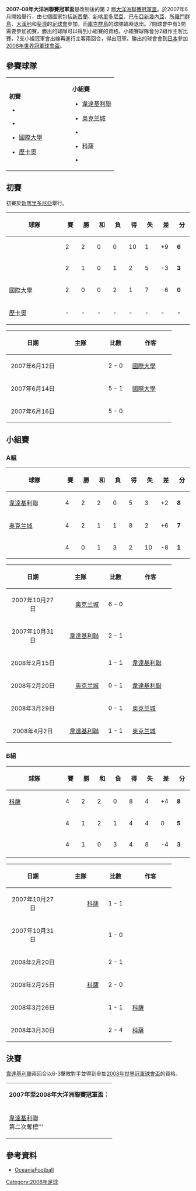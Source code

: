 {{國際足球賽事
| year = 2007年
<!-- 注释：| image = Oleague.jpg -->
| size = 175px
| dates = 2007年6月12日－2007年5月4日
| num_teams = 9
| confederations = [[大洋洲足球協會|OFC]]
| champion_other = {{flagicon|NZL}} [[韋達基利聯|韋達基利聯]]
| count = 2
| second_other = {{flagicon|SOL}} [[科薩足球會|科薩]]
| matches = 17
| goals = 53
| attendance = 
| top_scorer = {{flagicon|NZL}} 阿倫·皮雅斯<small> 5 球</small>
}}

'''2007–08年大洋洲聯賽冠軍盃'''是改制後的第 2 屆[[大洋洲聯賽冠軍盃|大洋洲聯賽冠軍盃]]。於2007年6月開始舉行，由七個國家包括[[新西蘭|新西蘭]]、[[新喀里多尼亞|新喀里多尼亞]]、[[巴布亞新幾內亞|巴布亞新幾內亞]]、[[所羅門群島|所羅門群島]]、[[大溪地|大溪地]]和[[斐濟|斐濟]]的[[足球會|足球會]]參加，而[[庫克群島|庫克群島]]的球隊臨時退出。7間球會中有3間需要參加初賽，勝出的球隊可以得到小組賽的資格。小組賽球隊會分2組作主客比賽，2支小組冠軍會出線再進行主客兩回合，得出冠軍。勝出的球會會到[[日本|日本]]參加[[2008年世界冠軍球會盃|2008年世界冠軍球會盃]]。

== 參賽球隊 ==
{|
|valign="top"|
'''初賽'''
* {{flagicon|VAN}} {{link-en|塔菲阿|Tafea FC}}
* {{flagicon|NCL}} {{link-en|JS巴高|JS Baco}}
* {{flagicon|PNG}} [[國際大學|國際大學]]
* {{flagicon|COK}} [[歷卡奧|歷卡奧]]
|width="50"| 
|valign="top"|
'''小組賽'''
* {{flagicon|NZL}} [[韋達基利聯|韋達基利聯]]
* {{flagicon|NZL}} [[奥克兰城足球俱乐部|奥克兰城]]
* {{flagicon|FIJ}} {{link-en|芭亞|Ba F.C.}}
* {{flagicon|SOL}} [[科薩足球會|科薩]]
* {{flagicon|TAH}} {{link-en|曼奴尤拉|AS Manu-Ura}}
|}

== 初賽 ==
初賽於[[新喀里多尼亞|新喀里多尼亞]]舉行。
{| class="wikitable" style="text-align: center;"
|-
!width="165"|球隊
!width="30"|賽
!width="30"|勝
!width="30"|和
!width="30"|負
!width="30"|得
!width="30"|失
!width="30"|差
!width="30"|分
|-bgcolor=CCFFCC
|style="text-align:left;"|{{flagicon|VAN}} '''{{link-en|塔菲阿|Tafea FC}}'''
|2||2||0||0||10||1||+9||'''6'''
|-bgcolor="pink"
|style="text-align:left;"|{{flagicon|NCL}} {{link-en|JS巴高|JS Baco}}
|2||1||0||1||2||5||-3||'''3'''
|-bgcolor="pink"
|style="text-align:left;"|{{flagicon|PNG}} [[國際大學|國際大學]]
|2||0||0||2||1||7||-6||'''0'''
|-bgcolor="pink"
|style="text-align:left;"|{{flagicon|COK}} [[歷卡奧|歷卡奧]]
| -||-||-||-||-||-||-||'''-'''
|}

{|
! width="130" | 日期 || width="100" | 主隊 || width="60" | 比數 || width="100" | 作客
|-----
|style="text-align: center"| 2007年6月12日
|style="text-align: right" | {{link-en|JS巴高|JS Baco}}
|style="text-align: center"|  2 - 0
| [[國際大學|國際大學]]
|----- bgcolor="#eeeeee"
|style="text-align: center"| 2007年6月14日
|style="text-align: right" | {{link-en|塔菲亞|Tafea FC}}
|style="text-align: center"| 5 - 1
| [[國際大學|國際大學]]
|-----
|style="text-align: center" | 2007年6月16日
|style="text-align: right"  | {{link-en|塔菲亞|Tafea FC}}
|style="text-align: center" | 5 - 0
| {{link-en|JS巴高|JS Baco}}
|}

== 小組賽 ==
=== A組 ===
{| class="wikitable" style="text-align: center;"
|-
!width="165"|球隊
!width="30"|賽
!width="30"|勝
!width="30"|和
!width="30"|負
!width="30"|得
!width="30"|失
!width="30"|差
!width="30"|分
|-bgcolor=CCFFCC
|style="text-align:left;"|{{flagicon|NZL}} [[韋達基利聯|韋達基利聯]]  
|4||2||2||0||5||3||+2||'''8'''
|-bgcolor="pink"
|style="text-align:left;"|{{flagicon|NZL}} [[奥克兰城足球俱乐部|奥克兰城]]
|4||2||1||1||8||2||+6||'''7'''
|-bgcolor="pink"
|style="text-align:left;"|{{flagicon|TAH}} {{link-en|曼奴尤拉|AS Manu-Ura}}
|4||0||1||3||2||10||-8||'''1'''
|}

{|
! width="130" | 日期 || width="100" | 主隊 || width="60" | 比數 || width="100" | 作客
|-----
|style="text-align: center"| 2007年10月27日
|style="text-align: right" | [[奥克兰城足球俱乐部|奥克兰城]]
|style="text-align: center"| 6 - 0
| {{link-en|曼奴尤拉|AS Manu-Ura}}
|----- bgcolor="#eeeeee"
|style="text-align: center"| 2007年10月31日
|style="text-align: right" | [[韋達基利聯|韋達基利聯]]
|style="text-align: center"| 2 - 1
| {{link-en|曼奴尤拉|AS Manu-Ura}}
|-----
|style="text-align: center"| 2008年2月15日
|style="text-align: right" | {{link-en|曼奴尤拉|AS Manu-Ura}}
|style="text-align: center"| 1 - 1
| [[韋達基利聯|韋達基利聯]]
|----- bgcolor="#eeeeee"
|style="text-align: center"| 2008年2月20日
|style="text-align: right" | [[奥克兰城足球俱乐部|奥克兰城]]
|style="text-align: center"| 0 - 1
| [[韋達基利聯|韋達基利聯]]
|-----
|style="text-align: center"| 2008年3月29日
|style="text-align: right" | {{link-en|曼奴尤拉|AS Manu-Ura}}
|style="text-align: center"| 0 - 1
| [[奥克兰城足球俱乐部|奥克兰城]]
|----- bgcolor="#eeeeee"
|style="text-align: center"| 2008年4月2日
|style="text-align: right" | [[韋達基利聯|韋達基利聯]]
|style="text-align: center"| 1 - 1
| [[奥克兰城足球俱乐部|奥克兰城]]
|}

=== B組 ===
{| class="wikitable" style="text-align: center;"
|-
!width="165"|球隊
!width="30"|賽
!width="30"|勝
!width="30"|和
!width="30"|負
!width="30"|得
!width="30"|失
!width="30"|差
!width="30"|分
|-bgcolor=CCFFCC
|style="text-align:left;"|{{flagicon|SOL}} [[科薩足球會|科薩]]
|4||2||2||0||8||4||+4||'''8'''
|-bgcolor="pink"
|style="text-align:left;"|{{flagicon|VAN}} {{link-en|塔菲阿|Tafea FC}}
|4||1||2||1||4||4||0||'''5'''
|-bgcolor="pink"
|style="text-align:left;"|{{flagicon|FIJ}} {{link-en|芭亞|Ba F.C.}}
|4||1||0||3||4||8||-4||'''3'''
|-bgcolor=FFFFFF
|}

{|
! width="130" | 日期 || width="100" | 主隊 || width="60" | 比數 || width="100" | 作客
|-----
|style="text-align: center"| 2007年10月27日
|style="text-align: right" | [[科薩足球會|科薩]]
|style="text-align: center"| 1 - 1
| {{link-en|塔菲阿|Tafea FC}}
|----- bgcolor="#eeeeee"
|style="text-align: center"| 2007年10月31日
|style="text-align: right" | {{link-en|芭亞|Ba F.C.}}
|style="text-align: center"| 1 - 0
| {{link-en|塔菲阿|Tafea FC}}
|-----
|style="text-align: center"| 2008年2月20日
|style="text-align: right" | {{link-en|塔菲阿|Tafea FC}}
|style="text-align: center"| 2 - 1
| {{link-en|芭亞|Ba F.C.}}
|----- bgcolor="#eeeeee"
|style="text-align: center"| 2008年2月25日
|style="text-align: right" | [[科薩足球會|科薩]]
|style="text-align: center"| 2 - 0
| {{link-en|芭亞|Ba F.C.}}
|-----
|style="text-align: center"| 2008年3月26日
|style="text-align: right" | {{link-en|塔菲阿|Tafea FC}}
|style="text-align: center"| 1 - 1
| [[科薩足球會|科薩]]
|----- bgcolor="#eeeeee"
|style="text-align: center"| 2008年3月30日
|style="text-align: right" | {{link-en|芭亞|Ba F.C.}}
|style="text-align: center"| 2 - 4
| [[科薩足球會|科薩]]
|}

== 決賽 ==
[[韋達基利聯|韋達基利聯]]兩回合以6-3擊敗對手並得到參加[[2008年世界冠軍球會盃|2008年世界冠軍球會盃]]的資格。

{{footballbox
|date = 2008年4月26日
|time = 14:00 UTC+11
|team1 = [[科薩足球會|科薩]] {{flagicon|SOL}}
|score = 3   –  1
|report= [https://web.archive.org/web/20080430233746/http://www.oceaniafootball.com/ofcnewsdetails/live-update-kossa-fc-vs-waitakere-united-300hrs-to-kick-off （報告）]
|team2 = {{flagicon|NZL}} [[韋達基利聯|韋達基利聯]]
|goals1 ={{link-en|Joe Luwi|Joe Luwi}} {{goal|21}} {{goal|41}} <br /> {{link-en|James Naka|James Naka}} {{goal|85}}
|goals2 = {{link-en|Jonathan Perry|Jonathan Perry}} {{goal|49}}
|stadium = 信任球場 <br /> [[霍尼亞拉|霍尼亞拉]]，[[所羅門群島|所羅門群島]]
|attendance = 20,000
|referee = {{flagicon|FIJ}} 拉基殊·華文
}}

{{footballbox
|date = 2008年5月11日
|time = 14:00 UTC+12
|team1 = [[韋達基利聯|韋達基利聯]] {{flagicon|NZL}} 
|score = 5   –  0
|report= [https://web.archive.org/web/20080516064450/http://www.oceaniafootball.com/ofcnewsdetails/live-updates-waitakere-united-vs-kossa-fc-30-min-to-kick-off-1 （報告）]
|team2 = {{flagicon|SOL}} [[科薩足球會|科薩]]
|goals1 = {{link-en|Benjamin Totori|Benjamin Totori}} {{goal|8}} <br /> {{link-en|Neil Emblen|Neil Emblen}} {{goal|25}} <br /> {{link-en|Allan Pearce|Allan Pearce}} {{goal|72}} {{goal|77}} <br /> {{link-en|Jake Butler|Jake Butler}} {{goal|85}}
|goals2 = 
|stadium = 信任球場<br />[[懷塔克雷|懷塔克雷]]，[[新西蘭|新西蘭]]
|attendance = 
|referee = {{flagicon|AUS}} 賓·威廉士
}}

{| width=95%
|- align=center
|'''2007年至2008年大洋洲聯賽冠軍盃：<br /><br /><!-- 注释出：[[File:Waitakere_United.gif|韋達基利聯]] --><br />{{flagicon|NZL}} '''[[韋達基利聯|韋達基利聯]]'''<br />'''第二次奪標'''
|}

== 參考資料 ==
* [https://web.archive.org/web/20070812020149/http://www.oceaniafootball.com/index.cgi?det=1&intArticleID=2349&sID=12 OceaniaFootball]

{{fb start}}
{{大洋洲聯賽冠軍盃賽季}}
{{國際俱樂部足球}}
{{fb end}}

[[Category:2008年足球|Category:2008年足球]]